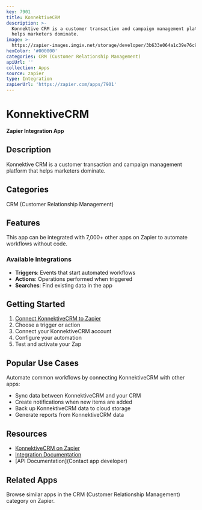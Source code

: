```yaml
---
key: 7901
title: KonnektiveCRM
description: >-
  Konnektive CRM is a customer transaction and campaign management platform that
  helps marketers dominate.
image: >-
  https://zapier-images.imgix.net/storage/developer/3b633e064a1c39e76c9f32f2997f37ce.png?auto=format%2Ccompress&ixlib=python-3.0.0&q=50
hexColor: '#000000'
categories: CRM (Customer Relationship Management)
apiUrl: ''
collection: Apps
source: zapier
type: Integration
zapierUrl: 'https://zapier.com/apps/7901'
---
```

# KonnektiveCRM

**Zapier Integration App**

## Description

Konnektive CRM is a customer transaction and campaign management platform that helps marketers dominate.

## Categories

CRM (Customer Relationship Management)

## Features

This app can be integrated with 7,000+ other apps on Zapier to automate workflows without code.

### Available Integrations

- **Triggers**: Events that start automated workflows
- **Actions**: Operations performed when triggered
- **Searches**: Find existing data in the app

## Getting Started

1. [Connect KonnektiveCRM to Zapier](https://zapier.com/apps/7901)
2. Choose a trigger or action
3. Connect your KonnektiveCRM account
4. Configure your automation
5. Test and activate your Zap

## Popular Use Cases

Automate common workflows by connecting KonnektiveCRM with other apps:

- Sync data between KonnektiveCRM and your CRM
- Create notifications when new items are added
- Back up KonnektiveCRM data to cloud storage
- Generate reports from KonnektiveCRM data

## Resources

- [KonnektiveCRM on Zapier](https://zapier.com/apps/7901)
- [Integration Documentation](https://zapier.com/apps/7901/integrations)
- [API Documentation](Contact app developer)

## Related Apps

Browse similar apps in the CRM (Customer Relationship Management) category on Zapier.
